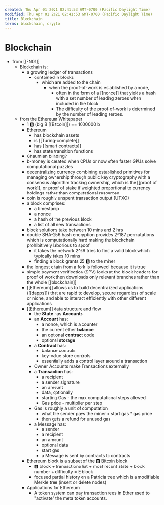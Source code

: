 ```yaml
---
created: Thu Apr 01 2021 02:41:53 GMT-0700 (Pacific Daylight Time)
modified: Thu Apr 01 2021 02:41:53 GMT-0700 (Pacific Daylight Time)
title: Blockchain
terms: blockchain, crypto
---
```


# Blockchain

- from [[FN01]]
  - Blockchain is:
    - a growing ledger of transactions
      - contained in blocks
        - which are added to the chain
          - when the proof-of-work is established by a node,
            - often in the form of a [[nonce]] that yields a hash with a set number of leading zeroes when included in the block
            - The difficulty of the proof-of-work is determined by the number of leading zeroes.
  - from the Ethereum Whitepaper
    - 1 🅱️ (big B [[Bitcoin]]) == 1000000 b
    - Ethereum
      - has blockchain assets
      - is [[Turing-complete]]
      - has [[smart contracts]]
      - has state transition functions
    - Chaumian blinding?
    - b-money is created when CPUs or now often faster GPUs solve computational puzzles
    - decentralizing currency combining established primitives for managing ownership through public key cryptography with a consensus algorithm tracking ownership, which is the [[proof of work]], or proof of stake if weighted proportional to currency holdings rather than computational resources
    - coin is roughly unspent transaction output (UTXO)
    - a block comprises:
      - a timestamp
      - a nonce
      - a hash of the previous block
      - a list of all new transactions
    - block solutions take between 10 mins and 2 hrs
    - double SHA-256 hash encryption provides 2^187 permutations which is computationally hard making the blockchain prohibitively laborious to spoof
      - it takes the network 2^69 tries to find a valid block which typically takes 10 mins
      - finding a block grants 25 🅱️ to the miner
    - the longest chain from a fork is followed, because it is true
    - simple payment verification (SPV) looks at the block headers for proof of work then downloads only relevant branches rather than the whole [[blockchain]]
    - [[Ethereum]] allows us to build decentralized applications ([[dapps]]) that are rapid to develop, secure regardless of scale or niche, and able to interact efficiently with other different applications
    - [[Ethereum]] data structure and flow
      - the **State** has **Accounts**
      - an **Account** has:
        - a nonce, which is a counter
        - the current ether **balance**
        - an optional **contract** code
        - optional **storage**
      - a **Contract** has:
        - balance controls
        - key-value store controls
        - essentially adds a control layer around a transaction
      - Owner Accounts make Transactions externally
      - a **Transaction** has:
        - a recipient
        - a sender signature
        - an amount
        - data, optionally
        - starting Gas - the max computational steps allowed
        - Gas price - multiplier per step
      - Gas is roughly a unit of computation
        - what the sender pays the miner = start gas \* gas price
        - then gets a refund for unused gas
      - a Message has:
        - a sender
        - a recipient
        - an amount
        - optional data
        - start gas
        - a Message is sent by contracts to contracts
    - Ethereum block is a subset of the 🅱️ Bitcoin block
      - 🅱️ block + transactions list + most recent state + block number + difficulty = E block
      - focused partial history on a Patricia tree which is a modifiable Merkle tree (insert or delete nodes)
    - Applications for Ethereum
      - A token system can pay transaction fees in Ether used to "activate" the meta token accounts.
